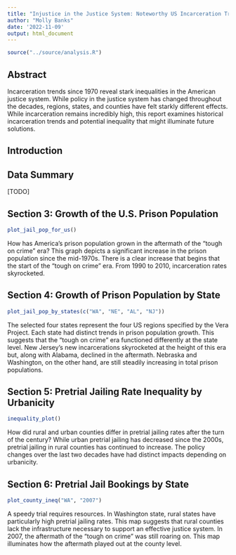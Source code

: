 ```yaml
---
title: "Injustice in the Justice System: Noteworthy US Incarceration Trends 1970-2018"
author: "Molly Banks"
date: '2022-11-09'
output: html_document
---
```


```r
source("../source/analysis.R")
```

## Abstract 
Incarceration trends since 1970  reveal stark inequalities in the American justice system. While policy in the justice system has changed throughout the decades, regions, states, and counties have felt starkly different effects. While incarceration remains incredibly high, this report examines historical incarceration trends and potential inequality that might illuminate future solutions. 

## Introduction 

 

## Data Summary 
[TODO]

## Section 3: Growth of the U.S. Prison Population

```r
plot_jail_pop_for_us()
```

How has America’s prison population grown in the aftermath of the “tough on crime” era? This graph depicts a significant increase in the prison population since the mid-1970s. There is a clear increase that begins that the start of the “tough on crime” era. From 1990 to 2010, incarceration rates skyrocketed. 


## Section 4: Growth of Prison Population by State
```r
plot_jail_pop_by_states(c("WA", "NE", "AL", "NJ"))
```

The selected four states represent the four US regions specified by the Vera Project. Each state had distinct trends in prison population growth.  This suggests that the “tough on crime” era functioned differently at the state level. New Jersey’s new incarcerations skyrocketed at the height of this era but, along with Alabama, declined in the aftermath. Nebraska and Washington, on the other hand, are still steadily increasing in total prison populations. 

## Section 5: Pretrial Jailing Rate Inequality by Urbanicity
```r
inequality_plot()
```

How did rural and urban counties differ in pretrial jailing rates after the turn of the century? While urban pretrial jailing has decreased since the 2000s, pretrial jailing in rural counties has continued to increase. The policy changes over the last two decades have had distinct impacts depending on urbanicity. 

## Section 6: Pretrial Jail Bookings by State
```r
plot_county_ineq("WA", "2007")
```

A speedy trial requires resources. In Washington state, rural states have particularly high pretrial jailing rates. This map suggests that rural counties lack the infrastructure necessary to support an effective justice system. In 2007, the aftermath of the “tough on crime” was still roaring on. This map illuminates how the aftermath played out at the county level.


